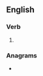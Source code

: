 {{also|émigrâtes}}
==English==

===Verb===
{{head|en|verb form}}

# {{en-third-person singular of|emigrate}}

===Anagrams===
* {{anagrams|en|Meritages}}